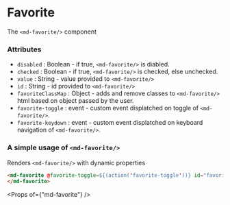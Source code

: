 
# Favorite

The `<md-favorite/>` component

### Attributes

- `disabled` : Boolean - if true, `<md-favorite/>` is diabled.
- `checked` : Boolean - if true, `<md-favorite/>` is checked, else unchecked.
- `value` : String - value provided to `<md-favorite/>`
- `id` : String - id provided to `<md-favorite/>`
- `favoriteClassMap` : Object - adds and remove classes to `<md-favorite/>` html based on object passed by the user.
- `favorite-toggle` : event - custom event displatched on toggle of `<md-favorite/>`.
- `favorite-keydown` : event - custom event displatched on keyboard navigation of `<md-favorite/>`.

### A simple usage of `<md-favorite/>`

Renders `<md-favorite/>` with dynamic properties

```html
<md-favorite @favorite-toggle=${(action('favorite-toggle'))} id="favorite-switch" ?checked=${true} ?disabled=${false} value="Select Favorite">
</md-favorite>
```

<Props of={"md-favorite"} />
